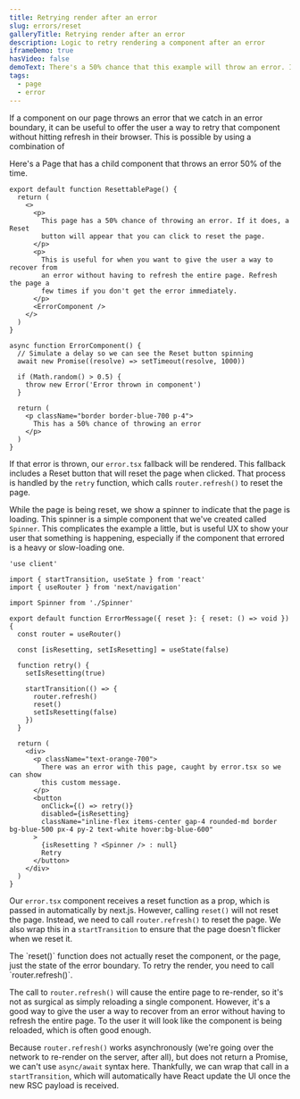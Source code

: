 ```yaml
---
title: Retrying render after an error
slug: errors/reset
galleryTitle: Retrying render after an error
description: Logic to retry rendering a component after an error
iframeDemo: true
hasVideo: false
demoText: There's a 50% chance that this example will throw an error. If it does, a Reset button will appear that you can click to reset the page. Otherwise, hit the refresh button above the iframe to try it again.
tags:
  - page
  - error
---
```


If a component on our page throws an error that we catch in an error boundary, it can be useful to offer the user a way to retry that component without hitting refresh in their browser. This is possible by using a combination of

Here's a Page that has a child component that throws an error 50% of the time.

```page.tsx
export default function ResettablePage() {
  return (
    <>
      <p>
        This page has a 50% chance of throwing an error. If it does, a Reset
        button will appear that you can click to reset the page.
      </p>
      <p>
        This is useful for when you want to give the user a way to recover from
        an error without having to refresh the entire page. Refresh the page a
        few times if you don't get the error immediately.
      </p>
      <ErrorComponent />
    </>
  )
}

async function ErrorComponent() {
  // Simulate a delay so we can see the Reset button spinning
  await new Promise((resolve) => setTimeout(resolve, 1000))

  if (Math.random() > 0.5) {
    throw new Error('Error thrown in component')
  }

  return (
    <p className="border border-blue-700 p-4">
      This has a 50% chance of throwing an error
    </p>
  )
}
```

If that error is thrown, our `error.tsx` fallback will be rendered. This fallback includes a Reset button that will reset the page when clicked. That process is handled by the `retry` function, which calls `router.refresh()` to reset the page.

While the page is being reset, we show a spinner to indicate that the page is loading. This spinner is a simple component that we've created called `Spinner`. This complicates the example a little, but is useful UX to show your user that something is happening, especially if the component that errored is a heavy or slow-loading one.

```error.tsx
'use client'

import { startTransition, useState } from 'react'
import { useRouter } from 'next/navigation'

import Spinner from './Spinner'

export default function ErrorMessage({ reset }: { reset: () => void }) {
  const router = useRouter()

  const [isResetting, setIsResetting] = useState(false)

  function retry() {
    setIsResetting(true)

    startTransition(() => {
      router.refresh()
      reset()
      setIsResetting(false)
    })
  }

  return (
    <div>
      <p className="text-orange-700">
        There was an error with this page, caught by error.tsx so we can show
        this custom message.
      </p>
      <button
        onClick={() => retry()}
        disabled={isResetting}
        className="inline-flex items-center gap-4 rounded-md border bg-blue-500 px-4 py-2 text-white hover:bg-blue-600"
      >
        {isResetting ? <Spinner /> : null}
        Retry
      </button>
    </div>
  )
}

```

Our `error.tsx` component receives a reset function as a prop, which is passed in automatically by next.js. However, calling `reset()` will not reset the page. Instead, we need to call `router.refresh()` to reset the page. We also wrap this in a `startTransition` to ensure that the page doesn't flicker when we reset it.

<Callout type="warning">
  The `reset()` function does not actually reset the component, or the page,
  just the state of the error boundary. To retry the render, you need to call
  `router.refresh()`.
</Callout>

The call to `router.refresh()` will cause the entire page to re-render, so it's not as surgical as simply reloading a single component. However, it's a good way to give the user a way to recover from an error without having to refresh the entire page. To the user it will look like the component is being reloaded, which is often good enough.

Because `router.refresh()` works asynchronously (we're going over the network to re-render on the server, after all), but does not return a Promise, we can't use `async/await` syntax here. Thankfully, we can wrap that call in a `startTransition`, which will automatically have React update the UI once the new RSC payload is received.
